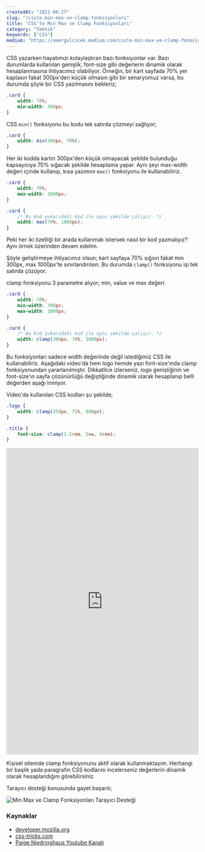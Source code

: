 ```yaml
---
createdAt: "2021-06-27"
slug: "/csste-min-max-ve-clamp-fonksiyonlari"
title: "CSS'te Min Max ve Clamp Fonksiyonları"
category: "Teknik"
keywords: ["CSS"]
medium: "https://omergulcicek.medium.com/csste-min-max-ve-clamp-fonksiyonları-3705078f7f7b"
---
```


CSS yazarken hayatımızı kolaylaştıran bazı fonksiyonlar var. Bazı durumlarda kullanılan genişlik, font-size gibi değerlerin dinamik olarak hesaplanmasına ihtiyacımız olabiliyor. Örneğin, bir kart sayfada 70% yer kaplasın fakat 300px'den küçük olmasın gibi bir senaryomuz varsa, bu durumda şöyle bir CSS yazılmasını bekleriz;

```css
.card {
	width: 70%;
	min-width: 300px;
}
```

CSS `min()` fonksiyonu bu kodu tek satırda çözmeyi sağlıyor;

```css
.card {
	width: min(300px, 70%);
}
```

Her iki kodda kartın 300px'den küçük olmayacak şekilde bulunduğu kapsayıcıya 70% sığacak şekilde hesaplama yapar. Aynı şeyi max-width değeri içinde kullanıp, kısa yazımını `max()` fonksiyonu ile kullanabiliriz.

```css
.card {
	width: 70%;
	max-width: 1000px;
}

.card {
	/* Bu kod yukarıdaki kod ile aynı şekilde çalışır. */
	width: max(70%, 1000px);
}
```

Peki her iki özelliği bir arada kullanmak istersek nasıl bir kod yazmalıyız? Aynı örnek üzerinden devam edelim.

Şöyle geliştirmeye ihtiyacımız olsun; kart sayfaya 70% sığsın fakat min 300px, max 1000px'te sınırlandırılsın. Bu durumda `clamp()` fonksiyonu işi tek satırda çözüyor.

clamp fonksiyonu 3 parametre alıyor; min, value ve max değeri.

```css
.card {
	width: 70%;
	min-width: 300px;
	max-width: 1000px;
}

.card {
	/* Bu kod yukarıdaki kod ile aynı şekilde çalışır. */
	width: clamp(300px, 70%, 1000px);
}
```

Bu fonksiyonları sadece width değerinde değil istediğimiz CSS ile kullanabiliriz. Aşağıdaki video'da hem logo hemde yazı font-size'ında clamp fonksiyonundan yararlanılmıştır. Dikkatlice izlerseniz, logo genişliğinin ve font-size'ın sayfa çözünürlüğü değiştiğinde dinamik olarak hesaplanıp belli değerden aşağı inmiyor.

Video'da kullanılan CSS kodları şu şekilde;

```css
.logo {
	width: clamp(350px, 75%, 800px);
}

.title {
	font-size: clamp(1.5rem, 5vw, 4rem);
}
```

<iframe width="100%" height="800" src="https://www.youtube.com/embed/ROFKG0jacwE" title="CSS'te Min Max ve Clamp Fonksiyonları" frameBorder="0" allow="accelerometer; autoplay; clipboard-write; encrypted-media; gyroscope; picture-in-picture" allowFullScreen></iframe>

Kişisel sitemde clamp fonksiyonunu aktif olarak kullanmaktayım. Herhangi bir başlık yada paragrafın CSS kodlarını incelerseniz değerlerin dinamik olarak hesaplandığını görebilirsiniz.

Tarayıcı desteği konusunda gayet başarılı;

![Min Max ve Clamp Fonksiyonları Tarayıcı Desteği](/blog/2021-06-27/min-max-ve-clamp-caniuse.png)

### Kaynaklar

- <a href="https://developer.mozilla.org/en-US/docs/Web/CSS/clamp()" target="_blank" rel="noreferrer noopener">developer.mozilla.org</a>
- <a href="https://css-tricks.com/min-max-and-clamp-are-css-magic/" target="_blank" rel="noreferrer noopener">css-tricks.com</a>
- <a href="https://www.youtube.com/channel/UCy_hqs-R621ZWUrNHf7vJAA" target="_blank" rel="noreferrer noopener">Paige Niedringhaus Youtube Kanalı</a>
